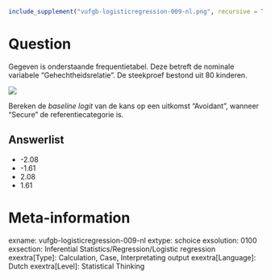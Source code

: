 ```{r, echo = FALSE, results = "hide"}
include_supplement("vufgb-logisticregression-009-nl.png", recursive = TRUE)
```

Question
========
Gegeven is onderstaande frequentietabel. Deze betreft de nominale variabele "Gehechtheidsrelatie". De steekproef bestond uit 80 kinderen. 

![](vufgb-logisticregression-009-nl.png)

Bereken de *baseline logit* van de kans op een uitkomst "Avoidant", wanneer "Secure" de referentiecategorie is.

Answerlist
----------
* -2.08
* -1.61
* 2.08
* 1.61

Meta-information
================
exname: vufgb-logisticregression-009-nl
extype: schoice
exsolution: 0100
exsection: Inferential Statistics/Regression/Logistic regression
exextra[Type]: Calculation, Case, Interpretating output
exextra[Language]: Dutch
exextra[Level]: Statistical Thinking